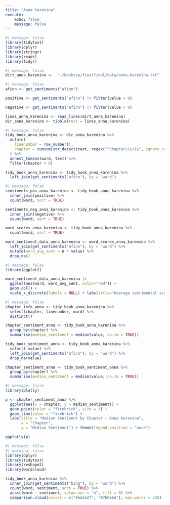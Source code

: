 ```yaml
---
title: "Anna Karenina"
execute:
    echo: false
    message: false
---
```


```r
#| message: false
library(tidytext)
library(dplyr)
library(stringr)
library(readr)
library(tidyr)
```

```r
#| message: false
dirt_anna_karenina <-  "~/Desktop/finalfinal/data/anna-karenina.txt"
```

```r
#| message: false
afinn <- get_sentiments("afinn")

positive <- get_sentiments("afinn") |> filter(value > 0)

negative <- get_sentiments("afinn") |> filter(value < 0)

lines_anna_karenina <- read_lines(dirt_anna_karenina) 
dir_anna_karenina <- tibble(text = lines_anna_karenina)
```

```r
#| message: false
tidy_book_anna_karenina <- dir_anna_karenina %>%
  mutate(
    linenumber = row_number(),
    chapter = cumsum(str_detect(text, regex("^chapter\\s+1$", ignore_case = TRUE)))
  ) %>%
  unnest_tokens(word, text) %>%
  filter(chapter > 0)

tidy_book_anna_karenina <- tidy_book_anna_karenina %>%
  left_join(get_sentiments("afinn"), by = "word")
```

```r
#| message: false
sentiments_pos_anna_karenina <- tidy_book_anna_karenina %>%
  inner_join(positive) %>%
  count(word, sort = TRUE)

sentiments_neg_anna_karenina <- tidy_book_anna_karenina %>%
  inner_join(negative) %>%
  count(word, sort = TRUE)

word_scores_anna_karenina <- tidy_book_anna_karenina %>%
  count(word, sort = TRUE)

word_sentiment_data_anna_karenina <- word_scores_anna_karenina %>%
  left_join(get_sentiments("afinn"), by = "word") %>%
  mutate(word_avg_sent = n * value) %>%
  drop_na()
```

```r
#| message: false
library(ggplot2)

word_sentiment_data_anna_karenina |> 
  ggplot(aes(word, word_avg_sent, color="red")) + 
  geom_col() + 
  scale_x_discrete(labels = NULL) + labs(title="Average sentimental score for each word in the book", x="Words", y="Average Sentimental score per word") + theme(legend.position = "none")
```

```r
#| message: false
chapter_info_anna <- tidy_book_anna_karenina %>%
  select(chapter, linenumber, word) %>% 
  distinct()

chapter_sentiment_anna <- tidy_book_anna_karenina %>%
  group_by(chapter) %>%
  summarise(median_sentiment = median(value, na.rm = TRUE))

tidy_book_sentiment_anna <- tidy_book_anna_karenina %>%
  select(-value) %>%  
  left_join(get_sentiments("afinn"), by = "word") %>%
  drop_na(value)

chapter_sentiment_anna <- tidy_book_sentiment_anna %>%
  group_by(chapter) %>%
  summarise(median_sentiment = median(value, na.rm = TRUE))
```

```r
#| message: false
library(plotly)

p <- chapter_sentiment_anna %>%
  ggplot(aes(x = chapter, y = median_sentiment)) +
  geom_point(color = "firebrick", size = 3) +
  geom_line(color = "firebrick") +
  labs(title = "Median Sentiment by Chapter – Anna Karenina",
       x = "Chapter",
       y = "Median Sentiment") + theme(legend.position = "none")

ggplotly(p)
```

```r
#| message: false
#| warning: false
library(dplyr)
library(tidytext)
library(reshape2)
library(wordcloud)

tidy_book_anna_karenina %>%
  inner_join(get_sentiments("bing"), by = "word") %>%
  count(word, sentiment, sort = TRUE) %>%
  acast(word ~ sentiment, value.var = "n", fill = 0) %>%
  comparison.cloud(colors = c("#bd3e2f", "#769e6d"), max.words = 250)
```



